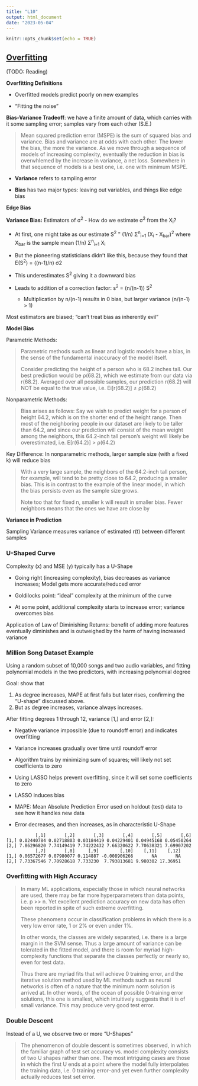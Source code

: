 ```yaml
---
title: "L10"
output: html_document
date: "2023-05-04"
---
```


```r
knitr::opts_chunk$set(echo = TRUE)
```

## [Overfitting](https://github.com/matloff/qeML/blob/master/inst/mdFiles/Overfitting.md)

(TODO: Reading)

**Overfitting Definitions**

-   Overfitted models predict poorly on new examples

<!-- -->

-   "Fitting the noise"

**Bias-Variance Tradeoff**: we have a finite amount of data, which carries with it some sampling error; samples vary from each other (S.E.)

> Mean squared prediction error (MSPE) is the sum of squared bias and variance. Bias and variance are at odds with each other. The lower the bias, the more the variance. As we move through a sequence of models of increasing complexity, eventually the reduction in bias is overwhlemed by the increase in variance, a net loss. Somewhere in that sequence of models is a best one, i.e. one with minimum MSPE.

-   **Variance** refers to sampling error

-   **Bias** has two major types: leaving out variables, and things like edge bias

**Edge Bias**

**Variance Bias:** Estimators of σ^2^ - How do we estimate σ^2^ from the X~i~?

-   At first, one might take as our estimate S^2 =^ (1/n) Σ^n^~i=1~ (X~i~ - X~bar~)^2^ where X~bar~ is the sample mean (1/n) Σ^n^~i=1~ X~i~

-   But the pioneering statisticians didn't like this, because they found that E(S^2^) = ((n-1)/n) σ2

-   This underestimates S^2^ giving it a downward bias

-   Leads to addition of a correction factor: s^2^ = (n/(n-1)) S^2^

    -   Multiplication by n/(n-1) results in 0 bias, but larger variance (n/(n-1) \> 1)

Most estimators are biased; "can't treat bias as inherently evil"

**Model Bias**

Parametric Methods:

> Parametric methods such as linear and logistic models have a bias, in the sense of the fundamental inaccuracy of the model itself.
>
> Consider predicting the height of a person who is 68.2 inches tall. Our best prediction would be ρ(68.2), which we estimate from our data via r(68.2). Averaged over all possible samples, our prediction r(68.2) will NOT be equal to the true value, i.e. Ei[r(68.2)] ≠ ρ(68.2)

Nonparametric Methods:

> Bias arises as follows: Say we wish to predict weight for a person of height 64.2, which is on the shorter end of the height range. Then most of the neighboring people in our dataset are likely to be taller than 64.2, and since our prediction will consist of the mean weight among the neighbors, this 64.2-inch tall person's weight will likely be overestimated, i.e. E[r(64.2)] \> ρ(64.2)

Key Difference: In nonparametric methods, larger sample size (with a fixed k) will reduce bias

> With a very large sample, the neighbors of the 64.2-inch tall person, for example, will tend to be pretty close to 64.2, producing a smaller bias. This is in contrast to the example of the linear model, in which the bias persists even as the sample size grows.
>
> Note too that for fixed n, smaller k will result in smaller bias. Fewer neighbors means that the ones we have are close by

**Variance in Prediction**

Sampling Variance measures variance of estimated r(t) between different samples

### U-Shaped Curve

Complexity (x) and MSE (y) typically has a U-Shape

-   Going right (increasing complexity), bias decreases as variance increases; Model gets more accurate/reduced error

-   Goldilocks point: "ideal" complexity at the minimum of the curve

-   At some point, additional complexity starts to increase error; variance overcomes bias

Application of Law of Diminishing Returns: benefit of adding more features eventually diminishes and is outweighed by the harm of having increased variance

### Million Song Dataset Example

Using a random subset of 10,000 songs and two audio variables, and fitting polynomial models in the two predictors, with increasing polynomial degree

Goal: show that

1.  As degree increases, MAPE at first falls but later rises, confirming the "U-shape" discussed above.
2.  But as degree increases, variance always increases.

After fitting degrees 1 through 12, variance [1,] and error [2,]:

-   Negative variance impossible (due to roundoff error) and indicates overfitting

-   Variance increases gradually over time until roundoff error

-   Algorithm trains by minimizing sum of squares; will likely not set coefficients to zero

-   Using LASSO helps prevent overfitting, since it will set some coefficients to zero

-   LASSO induces bias

-   MAPE: Mean Absolute Prediction Error used on holdout (test) data to see how it handles new data

-   Error decreases, and then increases, as in characteristic U-Shape

<!-- -->

               [,1]       [,2]       [,3]       [,4]       [,5]       [,6]
    [1,] 0.02440784 0.02718803 0.03184419 0.04229401 0.04945168 0.05450264
    [2,] 7.86296820 7.74149419 7.74222432 7.66320622 7.70638321 7.69907202
               [,7]       [,8]     [,9]        [,10]    [,11]    [,12]
    [1,] 0.06572677 0.07980077 0.114887 -0.008906266       NA       NA
    [2,] 7.73367546 7.70928618 7.733230  7.793813681 9.980302 17.36951

### Overfitting with High Accuracy

> In many ML applications, especially those in which neural networks are used, there may be far more hyperparameters than data points, i.e. p \>\> n. Yet excellent prediction accuracy on new data has often been reported in spite of such extreme overfitting.
>
> These phenomena occur in classification problems in which there is a very low error rate, 1 or 2% or even under 1%.
>
> In other words, the classes are widely separated, i.e. there is a large margin in the SVM sense. Thus a large amount of variance can be tolerated in the fitted model, and there is room for myriad high-complexity functions that separate the classes perfectly or nearly so, even for test data.
>
> Thus there are myriad fits that will achieve 0 training error, and the iterative solution method used by ML methods such as neural networks is often of a nature that the minimum norm solution is arrived at. In other words, of the ocean of possible 0-training error solutions, this one is smallest, which intuitively suggests that it is of small variance. This may produce very good test error.

### Double Descent

Instead of a U, we observe two or more "U-Shapes"

> The phenomenon of double descent is sometimes observed, in which the familiar graph of test set accuracy vs. model complexity consists of two U shapes rather than one. The most intriguing cases are those in which the first U ends at a point where the model fully interpolates the training data, i.e. 0 training error--and yet even further complexity actually reduces test set error.
